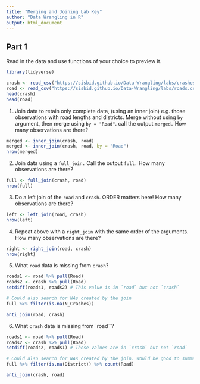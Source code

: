 ```yaml
---
title: "Merging and Joining Lab Key"
author: "Data Wrangling in R"
output: html_document
---
```


## Part 1

Read in the data and use functions of your choice to preview it.

```r
library(tidyverse)

crash <- read_csv("https://sisbid.github.io/Data-Wrangling/labs/crashes.csv")
road <- read_csv("https://sisbid.github.io/Data-Wrangling/labs/roads.csv")
head(crash)
head(road)
```

1. Join data to retain only complete data, (using an inner join) e.g. those observations with road lengths and districts.  Merge without using `by` argument, then merge using `by = "Road"`. call the output `merged.`  How many observations are there?

```r
merged <- inner_join(crash, road)
merged <- inner_join(crash, road, by = "Road")
nrow(merged)
```

2. Join data using a `full_join.`  Call the output `full.`   How many observations are there?

```r
full <- full_join(crash, road)
nrow(full)
```

3. Do a left join of the `road` and `crash`.  ORDER matters here!  How many observations are there?

```r
left <- left_join(road, crash)
nrow(left)
```

4. Repeat above with a `right_join` with the same order of the arguments. How many observations are there?

```r
right <- right_join(road, crash)
nrow(right)
```

5. What `road` data is missing from `crash`?

```r
roads1 <- road %>% pull(Road)
roads2 <- crash %>% pull(Road)
setdiff(roads1, roads2) # This value is in `road` but not `crash`

# Could also search for NAs created by the join
full %>% filter(is.na(N_Crashes))

anti_join(road, crash)
```

6. What `crash` data is missing from `road``?

```r
roads1 <- road %>% pull(Road)
roads2 <- crash %>% pull(Road)
setdiff(roads2, roads1) # These values are in `crash` but not `road`

# Could also search for NAs created by the join. Would be good to summarize with `count`
full %>% filter(is.na(District)) %>% count(Road)

anti_join(crash, road)
```
